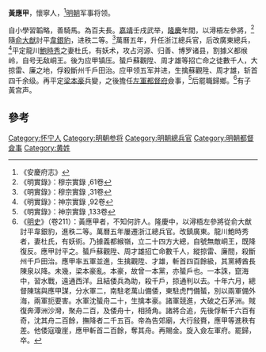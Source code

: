 '''黃應甲'''，懷寧人，<ref>《安慶府志》</ref>[[明朝|明朝]]军事将领。

自小學習韜略，善騎馬。為百夫長。[[嘉靖|嘉靖]]壬戌武举，[[隆庆_(明朝)|隆慶]]年間，以潯梧左參將，<ref>《明實錄》：穆宗實錄 ,61卷</ref>隨[[俞大猷|俞大猷]]討平[[韋銀豹|韋銀豹]]，进秩二等。<ref>《明實錄》：穆宗實錄 ,31卷</ref>萬曆五年，升任浙江總兵官，后改廣東總兵，<ref>《明實錄》：神宗實錄 ,92卷</ref>平定龍川[[鮑時秀|鮑時秀]]之妻杜氏，有妖术，攻占河源、归善、博罗诸县，割據义都缑岭，自号无敌峒王。後为应甲镇压。蜑戶蘇觀陞、周才雄等招亡命之徒數千人，大掠雷、廉之地，俘殺斷州千戶田治。应甲领五军并进，生擒蘇觀陞、周才雄，斩首四千余级。再平定[[梁本豪|梁本豪]]兵變，之後擔任[[左軍都督府|左軍都督府]]僉事，<ref>《明實錄》：神宗實錄 ,133卷</ref>后罷職歸鄉。<ref>《[[明史|明史]]》（卷211）：黃應甲者，不知何許人。隆慶中，以潯梧左參將從俞大猷討平韋銀豹，進秩二等。萬曆五年屢遷浙江總兵官。改鎮廣東。龍川鮑時秀者，妻杜氏，有妖術。乃據義都緱嶺，立二十四方大總，自號無敵峒王，既降復反。應甲討平之。蜑戶蘇觀陞、周才雄招亡命數千人，縱掠雷、廉間，殺斷州千戶田治。應甲率五軍並進，生擒觀陞、才雄，斬首四百餘級，其黨縛酋長陳泉以降。未幾，梁本豪亂。本豪，故曾一本黨，亦蜑戶也。一本誅，竄海中，習水戰，遠通西洋。且結倭兵為助，殺千戶，掠通判以去。十年六月，總督陳瑞與應甲謀，分水軍二，南駐老萬山備倭，東駐虎門備蜑，別以兩軍備外海，兩軍扼要害。水軍沈蜑舟二十，生擒本豪。諸軍競進，大破之石茅洲。賊復奔潭洲沙灣，聚舟二百，及倭舟十，相掎角。諸將合追，先後俘斬千六百有奇，沈其舟二百餘，撫降者二千五百。帝為告郊廟，大行敍賚，應甲等進秩有差。他倭寇瓊崖，應甲斬首二百餘，奪其舟。再賜金。旋入僉左軍府。罷歸，卒。</ref>有子黃宫声。

==參考==
{{reflist|2}}
{{start box}}
{{s-mil}}
{{s-before|[[張元勳|張元勳]]|署}}
{{s-title|明朝廣東總兵官|1579年－1583年}}
{{s-after|[[戚繼光|戚繼光]]}}
{{end box}}

{{明朝人物小作品}}
{{嘉靖四十一年壬戌科武會試金榜}}
[[Category:怀宁人|Category:怀宁人]]
[[Category:明朝参将|Category:明朝参将]]
[[Category:明朝總兵官|Category:明朝總兵官]]
[[Category:明朝都督僉事|Category:明朝都督僉事]]
[[Category:黄姓|Category:黄姓]]